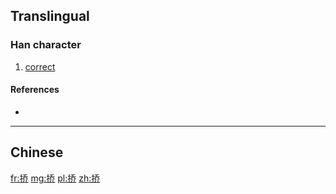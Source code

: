 {{also|撟}}
==Translingual==

===Han character===
{{Han char|rn=64|rad=手|as=06|sn=9|four=|canj=QHKL|ids=⿰扌乔}}

# [[correct]]

====References====
* {{Han ref|kx=0431.171|hdz=31871.010|uh=6322|ud=25378}}

----

==Chinese==
{{zh-see|撟}}

[[fr:挢]]
[[mg:挢]]
[[pl:挢]]
[[zh:挢]]